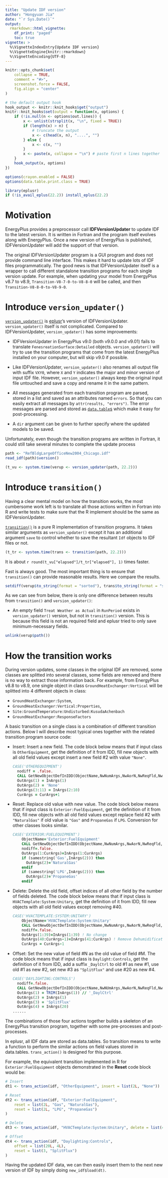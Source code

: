```yaml
---
title: "Update IDF version"
author: "Hongyuan Jia"
date: "`r Sys.Date()`"
output:
  rmarkdown::html_vignette:
    df_print: "paged"
    toc: true
vignette: >
  %\VignetteIndexEntry{Update IDF version}
  %\VignetteEngine{knitr::rmarkdown}
  %\VignetteEncoding{UTF-8}
---
```


```r
knitr::opts_chunk$set(
    collapse = TRUE,
    comment = "#>",
    screenshot.force = FALSE,
    fig.align = "center"
)

# the default output hook
hook_output <- knitr::knit_hooks$get("output")
knitr::knit_hooks$set(output = function(x, options) {
    if (!is.null(n <- options$out.lines)) {
        x <- unlist(strsplit(x, "\n", fixed = TRUE))
        if (length(x) > n) {
            # truncate the output
            x <- c(head(x, n), "....", "")
        } else {
            x <- c(x, "")
        }
        x <- paste(x, collapse = "\n") # paste first n lines together
    }
    hook_output(x, options)
})

options(crayon.enabled = FALSE)
options(data.table.print.class = TRUE)

library(eplusr)
if (!is_avail_eplus(22.2)) install_eplus(22.2)
```

# Motivation

EnergyPlus provides a preprocessor call **IDFVersionUpdater** to update IDF to
the latest version. It is written in Fortran and the program itself evolves
along with EnergyPlus. Once a new version of EnergyPlus is published,
IDFVersionUpdater will add the support of that version.

The original IDFVersionUpdater program is a GUI program and does not provide
command line interface. This makes it hard to update lots of IDF files
programmatically. The good news is that IDFVersionUpdater itself is a wrapper
to call different standalone transition programs for each single version
update. For example, when updating your model from EnergyPlus v8.7 to v8.9,
`Transition-V8-7-0-to-V8-8-0` will be called, and then
`Transition-V8-8-0-to-V8-9-0`.

# Introduce `version_updater()`

[`version_updater()`](https://hongyuanjia.github.io/eplusr/reference/version_updater.html)
is [eplusr](https://hongyuanjia.github.io/eplusr/index.html)'s version of
IDFVersionUpdater. `version_updater()` itself is not complicated. Compared to
IDFVersionUpdater, `version_updater()` has some improvements:

* IDFVersionUpdater in EnergyPlus v9.0 (both v9.0.0 and v9.01) fails to
  translate `FenesreationSurface:Detailed` objects. `version_updater()` will
  try to use the transition programs that come from the latest EnergyPlus
  installed on your computer, but will skip v9.0 if possible.

* Like IDFVersionUpdater, `version_updater()` also renames all output file with
  suffix `VXY0`, where `X` and `Y` indicates the major and minor version of
  input IDF file. However, `version_updater()` always keep the original input
  file untouched and save a copy and rename it in the same pattern.

* All messages generated from each transition program are parsed, stored in a
  list and saved as an attributes named `errors`. So that you can easily
  extract all messages by `attr(results, "errors")`. The error messages are
  parsed and stored as [`data.table`s](http://r-datatable.com) which make it
  easy for post-processing.

* A `dir` argument can be given to further specify where the updated models to
  be saved.

Unfortunately, even though the transition programs are written in Fortran, it
could still take several minutes to complete the update process

```r
path <- "RefBldgLargeOfficeNew2004_Chicago.idf"
read_idf(path)$version()

(t_vu <- system.time(verup <- version_updater(path, 22.2)))
```

# Introduce `transition()`

Having a clear mental model on how the transition works, the most cumbersome
work left is to translate all those actions written in Fortran into R and write
tests to make sure that the R implement should be the same as IDFVersionUpdater.

[`transition()`](https://hongyuanjia.github.io/eplusr/reference/transition.html)
is a pure R implementation of transition programs. It takes similar arguments
as `version_updater()` except it has an additional argument `save` to control
whether to save the resultant `Idf` objects to IDF files or not.

```r
(t_tr <- system.time(trans <- transition(path, 22.2)))
```

It is about `r round(t_vu["elapsed"]/t_tr["elapsed"], 1)` times faster.

Fast is always good. The most important thing is to ensure that `transition()`
can provide reasonable results. Here we compare the results.

```r
setdiff(verup$to_string(format = "sorted"), trans$to_string(format = "sorted"))
```

As we can see from below, there is only one difference between results from
`transition()` and `version_updater()`:

* An empty field `Treat Weather as Actual` in `RunPeriod` exists in
  `version_updater()` version, but not in `transition()` version. This is
  because this field is not an required field and eplusr tried to only save
  minimum-necessary fields.

```r
unlink(verup$path())
```

# How the transition works

During version updates, some classes in the original IDF are removed, some
classes are splitted into several classes, some fields are removed and there is
no way to extract those information back. For example, from EnergyPlus v8.8 to
v8.9, one single object in class `GroundHeatExchanger:Vertical` will be
splitted into 4 different objects in class:

* `GroundHeatExchanger:System`,
* `GroundHeatExchanger:Vertical:Properties`,
* `Site:GroundTemperature:Undisturbed:KusudaAchenbach`
* `GroundHeatExchanger:ResponseFactors`

A basic transition on a single class is a combination of different transition
actions. Below I will describe most typical ones together with the related
transition program source code:

* Insert: Insert a new field. The code block below means that if input class is
  `OtherEquipment`, get the definition of it from IDD, fill new objects
  with all old field values except insert a new field #2 with value `"None"`.

    ```fortran
    CASE('OTHEREQUIPMENT')
      nodiff = .false.
      CALL GetNewObjectDefInIDD(ObjectName,NwNumArgs,NwAorN,NwReqFld,NwObjMinFlds,NwFldNames,NwFldDefaults,NwFldUnits)
      OutArgs(1) = InArgs(1)
      OutArgs(2) = 'None'
      OutArgs(3:11) = InArgs(2:10)
      CurArgs = CurArgs+1
    ```

* Reset: Replace old value with new value. The code block below means that if
  input class is `Exterior:FuelEquipment`, get the definition of it from IDD,
  fill new objects with all old field values except replace field #2 with
  `"NaturalGas"` if old value is `"Gas"` and `PropaneGas` if `LPG`. Conversion
  for other classes looks similar.

    ```fortran
    CASE('EXTERIOR:FUELEQUIPMENT')
        ObjectName='Exterior:FuelEquipment'
        CALL GetNewObjectDefInIDD(ObjectName,NwNumArgs,NwAorN,NwReqFld,NwObjMinFlds,NwFldNames,NwFldDefaults,NwFldUnits)
        nodiff=.false.
        OutArgs(1:CurArgs)=InArgs(1:CurArgs)
        if (samestring('Gas',InArgs(2))) then
          OutArgs(2)='NaturalGas'
        endif
        if (samestring('LPG',InArgs(2))) then
          OutArgs(2)='PropaneGas'
        endif
    ```

* Delete: Delete the old field, offset indices of all other field by the number
  of fields deleted. The code block below means that if input class is
  `HVACTemplate:System:Unitary`, get the definition of it from IDD, fill new objects
  with all old field values except removing #40.

    ```fortran
    CASE('HVACTEMPLATE:SYSTEM:UNITARY')
        ObjectName='HVACTemplate:System:Unitary'
        CALL GetNewObjectDefInIDD(ObjectName,NwNumArgs,NwAorN,NwReqFld,NwObjMinFlds,NwFldNames,NwFldDefaults,NwFldUnits)
        nodiff=.false.
        OutArgs(1:39)=InArgs(1:39) ! No change
        OutArgs(40:CurArgs-1)=InArgs(41:CurArgs) ! Remove Dehumidification Control Zone Name
        CurArgs = CurArgs-1
    ```

* Offset: Set the new value of field #N as the old value of field #M. The code
  block means that if input class is `Daylight:Controls`, get the definition of
  it from IDD, add a suffix `_DaylCtrl` to old #1 as new #1, use old #1 as new #2,
  set new #3 as `"SplitFlux"` and use #20 as new #4.

    ```fortran
    CASE('DAYLIGHTING:CONTROLS')
      nodiff=.false.
      CALL GetNewObjectDefInIDD(ObjectName,NwNUmArgs,NwAorN,NwReqFld,NwObjMinFlds,NwFldNames,NwFldDefaults,NwFldUnits)
      OutArgs(1) = TRIM(InArgs(1)) // '_DaylCtrl'
      OutArgs(2) = InArgs(1)
      OutArgs(3) = 'SplitFlux'
      OutArgs(4) = InArgs(20)
    ......
    ```

The combinations of those four actions together builds a skeleton of an
EnergyPlus transition program, together with some pre-processes and
post-processes.

In eplusr, all IDF data are stored as data.tables. So transition means to write
a function to perform the similar actions on field values stored in
data.tables. `trans_action()` is designed for this purpose.

For example, the equivalent transition implemented in R for
`Exterior:FuelEquipment` objects demonstrated in the **Reset** code block would
be:

```r
# Insert
dt1 <- trans_action(idf, "OtherEquipment", insert = list(2L, "None"))

# Reset
dt2 <- trans_action(idf, "Exterior:FuelEquipment",
    reset = list(2L, "Gas", "NaturalGas"),
    reset = list(2L, "LPG", "PropaneGas")
)

# Delete
dt3 <- trans_action(idf, "HVACTemplate:System:Unitary", delete = list(40L))

# Offset
dt4 <- trans_action(idf, "Daylighting:Controls",
    offset = list(20L, 4L),
    reset = list(3, "SplitFlux")
)
```

Having the updated IDF data, we can then easily insert them to the next new
version of IDF by simply doing `new_idf$load(dt)`.

